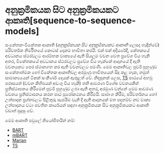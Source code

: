 # අනුක්‍රමිකයක සිට අනුක්‍රමිකයකට ආකෘති[sequence-to-sequence-models]

<CourseFloatingBanner chapter={1} classNames="absolute z-10 right-0 top-0" />

<Youtube id="0_4KEb08xrE" />

සංකේතක-විකේතක ආකෘති (_අනුක්‍රමිකයක සිට අනුක්‍රමිකයකට ආකෘති_ ලෙසද හැඳින්වේ) පරිවර්තක නිර්මිතයේ කොටස් දෙකම භාවිතා කරයි. එක් එක් අදියරේදී, කේතකයේ අවධානය ස්ථරවලට ආරම්භක වාක්‍යයේ ඇති සියලුම වචන වෙත ප්‍රවේශ විය හැකි අතර, විකේතකයේ අවධානය ස්ථරවලට ප්‍රවේශ විය හැක්කේ ආදානයේ දී ඇති වචනයකට පෙර ස්ථානගත කර ඇති වචනවලට පමණි.
මෙම ආකෘතිවල පූර්ව පුහුණුව සංකේතාත්මක හෝ විකේතක ආකෘතිවල අරමුණු භාවිතයෙන් සිදු කළ හැක, නමුත් සාමාන්‍යයෙන් ටිකක් සංකීර්ණ දෙයක් ඇතුළත් වේ. නිදසුනක් ලෙස, [T5](https://huggingface.co/t5-base) පාඨයේ අහඹු පරාසයන් (වචන කිහිපයක් අඩංගු විය හැකි) තනි ආවරණ විශේෂ වචනයකින් ප්‍රතිස්ථාපනය කිරීමෙන් පූර්ව පුහුණුව ලබා ඇති අතර, අරමුණ වන්නේ මෙම ආවරණ වචනය ප්‍රතිස්ථාපනය කරන පාඨ පුරෝකථනය කිරීමයි.
සාරාංශ කිරීම, පරිවර්තනය හෝ උත්පාදක ප්‍රශ්නවලට පිළිතුරු සැපයීම වැනි දී ඇති ආදානයක් මත පදනම්ව නව වාක්‍ය උත්පාදනය වටා පවතින කාර්යයන් සඳහා අනුක්‍රමිකයක සිට අනුක්‍රමිකයකට ආකෘති වඩාත් සුදුසු වේ.

මෙම ආකෘති පවුලේ නියෝජිතයින් නම්:

- [BART](https://huggingface.co/transformers/model_doc/bart.html)
- [mBART](https://huggingface.co/transformers/model_doc/mbart.html)
- [Marian](https://huggingface.co/transformers/model_doc/marian.html)
- [T5](https://huggingface.co/transformers/model_doc/t5.html)
